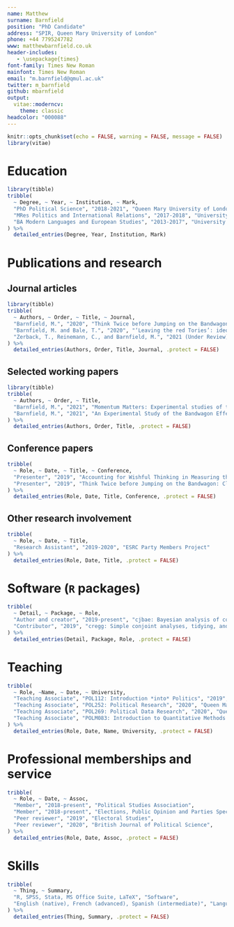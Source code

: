 ```yaml
---
name: Matthew
surname: Barnfield
position: "PhD Candidate"
address: "SPIR, Queen Mary University of London"
phone: +44 7795247782
www: matthewbarnfield.co.uk
header-includes: 
   - \usepackage{times}
font-family: Times New Roman
mainfont: Times New Roman
email: "m.barnfield@qmul.ac.uk"
twitter: m_barnfield
github: mbarnfield
output: 
  vitae::moderncv:
    theme: classic
headcolor: "000088"
---
```


```r
knitr::opts_chunk$set(echo = FALSE, warning = FALSE, message = FALSE)
library(vitae)
```

# Education

```r
library(tibble)
tribble(
  ~ Degree, ~ Year, ~ Institution, ~ Mark,
  "PhD Political Science", "2018-2021", "Queen Mary University of London", "supervised by Philip Cowley and Javier Sajuria. Funded by a +3 ESRC studentship",
  "MRes Politics and International Relations", "2017-2018", "University of Bath", "awarded with Distinction, supervised by Peter Allen and Aurelien Mondon",
  "BA Modern Languages and European Studies", "2013-2017", "University of Bath", "First-class Hons. (awarded Gordon Horner Prize for highest overall performance on degree programme)"
) %>% 
  detailed_entries(Degree, Year, Institution, Mark)
```

# Publications and research

## Journal articles

```r
library(tibble)
tribble(
  ~ Authors, ~ Order, ~ Title, ~ Journal,
  "Barnfield, M.", "2020", "Think Twice before Jumping on the Bandwagon: Clarifying Concepts in Research on the Bandwagon Effect", "\\href{https://journals.sagepub.com/doi/full/10.1177/1478929919870691}{Political Studies Review}",
  "Barnfield, M. and Bale, T.", "2020", "‘Leaving the red Tories’: ideology, leaders, and why party members quit", "\\href{https://journals.sagepub.com/doi/full/10.1177/1354068820962035}{Party Politics}",
  "Zerback, T., Reinemann, C., and Barnfield, M.", "2021 (Under Review)", "Total Recall? Examining the accuracy of poll recall during an election campaign", "Mass Communication and Society"
) %>% 
  detailed_entries(Authors, Order, Title, Journal, .protect = FALSE)


```

## Selected working papers

```r
library(tibble)
tribble(
  ~ Authors, ~ Order, ~ Title,
  "Barnfield, M.", "2021", "Momentum Matters: Experimental studies of the effect of dynamic popularity on electoral expectations",
  "Barnfield, M.", "2021", "An Experimental Study of the Bandwagon Effect in the 2020 U.S. Presidential Election"
) %>% 
  detailed_entries(Authors, Order, Title, .protect = FALSE)


```


## Conference papers


```r
tribble(
  ~ Role, ~ Date, ~ Title, ~ Conference,
  "Presenter", "2019", "Accounting for Wishful Thinking in Measuring the Effect of Expectations on Vote Choice", "Annual conference of Elections, Public Opinion and Parties group",
  "Presenter", "2019", "Think Twice before Jumping on the Bandwagon: Clarifying Concepts in Research on the Bandwagon Effect.", "Montréal-Leuven Winter School"
) %>% 
  detailed_entries(Role, Date, Title, Conference, .protect = FALSE)


```


   
## Other research involvement

```r
tribble(
  ~ Role, ~ Date, ~ Title,
  "Research Assistant", "2019-2020", "ESRC Party Members Project"
) %>% 
  detailed_entries(Role, Date, Title, .protect = FALSE)


```

# Software (`R` packages)

```r
tribble(
  ~ Detail, ~ Package, ~ Role,
  "Author and creator", "2019-present", "cjbae: Bayesian analysis of conjoint experiments",
  "Contributor", "2019", "cregg: Simple conjoint analyses, tidying, and visualisation"
) %>% 
  detailed_entries(Detail, Package, Role, .protect = FALSE)


```   

# Teaching

```r
tribble(
  ~ Role, ~Name, ~ Date, ~ University,
  "Teaching Associate", "POL112: Introduction *into* Politics", "2019", "Queen Mary University of London",
  "Teaching Associate", "POL252: Political Research", "2020", "Queen Mary University of London",
  "Teaching Associate", "POL269: Political Data Research", "2020", "Queen Mary University of London",
  "Teaching Associate", "POLM083: Introduction to Quantitative Methods (Postgraduate)", "2021", "Queen Mary University of London",
) %>% 
  detailed_entries(Role, Date, Name, University, .protect = FALSE)


```   


# Professional memberships and service

```r
tribble(
  ~ Role, ~ Date, ~ Assoc,
  "Member", "2018-present", "Political Studies Association",
  "Member", "2018-present", "Elections, Public Opinion and Parties Specialist Group",
  "Peer reviewer", "2019", "Electoral Studies",
  "Peer reviewer", "2020", "British Journal of Political Science",
) %>% 
  detailed_entries(Role, Date, Assoc, .protect = FALSE)


``` 


# Skills

```r
tribble(
  ~ Thing, ~ Summary,
  "R, SPSS, Stata, MS Office Suite, LaTeX", "Software", 
  "English (native), French (advanced), Spanish (intermediate)", "Languages"
) %>% 
  detailed_entries(Thing, Summary, .protect = FALSE)


``` 


